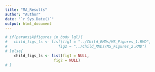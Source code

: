 ```yaml
---
title: "MA_Results"
author: "Author"
date: "`r Sys.Date()`"
output: html_document
---
```


```r
# if(params$X@figures_in_body_lgl){
#   child_figs_ls <- list(fig1 = "../Child_RMDs/MS_Figures_1.RMD",
#                       fig2 = "../Child_RMDs/MS_Figures_2.RMD")
# }else{
    child_figs_ls <- list(fig1 = NULL,
                      fig2 = NULL)
# }
```



